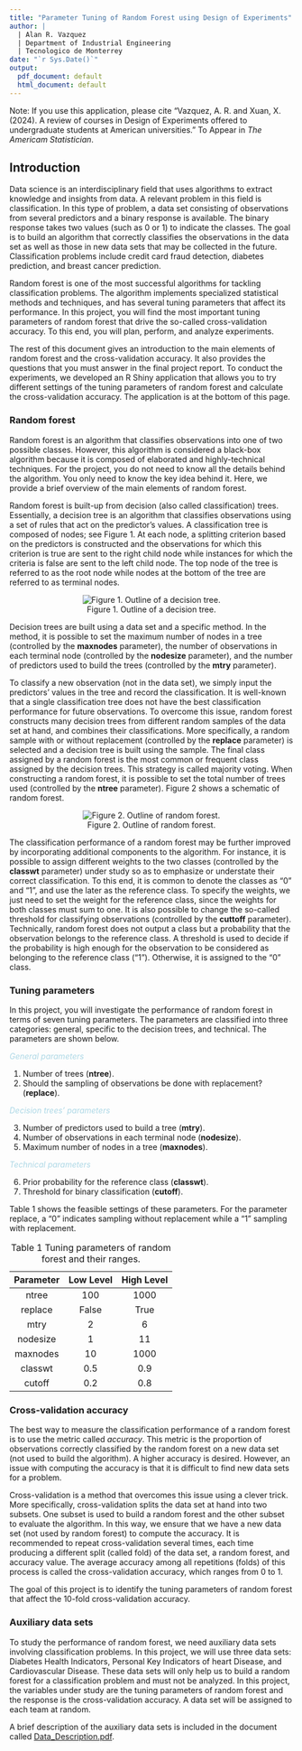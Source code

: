 ```yaml
---
title: "Parameter Tuning of Random Forest using Design of Experiments"
author: |
  | Alan R. Vazquez
  | Department of Industrial Engineering
  | Tecnologico de Monterrey
date: "`r Sys.Date()`"
output:
  pdf_document: default
  html_document: default
---
```


Note: If you use this application, please cite "Vazquez, A. R. and Xuan, X. (2024). A review of courses in Design of Experiments offered to undergraduate students at American universities." To Appear in *The Americam Statistician*.

## Introduction

Data science is an interdisciplinary field that uses algorithms to extract knowledge and insights from data. A relevant problem in this field is classification. In this type of problem, a data set consisting of observations from several predictors and a binary response is available. The binary response takes two values (such as 0 or 1) to indicate the classes. The goal is to build an algorithm that correctly classifies the observations in the data set as well as those in new data sets that may be collected in the future. Classification problems include credit card fraud detection, diabetes prediction, and breast cancer prediction.

Random forest is one of the most successful algorithms for tackling classification problems. The algorithm implements specialized statistical methods and techniques, and has several tuning parameters that affect its performance. In this project, you will find the most important tuning parameters of random forest that drive the so-called cross-validation accuracy. To this end, you will plan, perform, and analyze experiments. 

The rest of this document gives an introduction to the main elements of random forest and the cross-validation accuracy. It also provides the questions that you must answer in the final project report. To conduct the experiments, we developed an R Shiny application that allows you to try different settings of the tuning parameters of random forest and calculate the cross-validation accuracy. The application is at the bottom of this page.

### Random forest

Random forest is an algorithm that classifies observations into one of two possible classes. However, this algorithm is considered a black-box algorithm because it is composed of elaborated and highly-technical techniques. For the project, you do not need to know all the details behind the algorithm. You only need to know the key idea behind it. Here, we provide a brief overview of the main elements of random forest.

Random forest is built-up from decision (also called classification) trees. Essentially, a decision tree is an algorithm that classifies observations using a set of rules that act on the predictor’s values. A classification tree is composed of nodes; see Figure 1. At each node, a splitting criterion based on the predictors is constructed and the observations for which this criterion is true are sent to the right child node while instances for which the criteria is false are sent to the left child node. The top node of the tree is referred to as the root node while nodes at the bottom of the tree are referred to as terminal nodes. 

<center>
![Figure 1. Outline of a decision tree.](Picture1.png)
</center>


Decision trees are built using a data set and a specific method. In the method, it is possible to set the maximum number of nodes in a tree (controlled by the **maxnodes** parameter), the number of observations in each terminal node (controlled by the **nodesize** parameter), and the number of predictors used to build the trees (controlled by the **mtry** parameter). 

To classify a new observation (not in the data set), we simply input the predictors’ values in the tree and record the classification. It is well-known that a single classification tree does not have the best classification performance for future observations. To overcome this issue, random forest constructs many decision trees from different random samples of the data set at hand, and combines their classifications. More specifically, a random sample with or without replacement (controlled by the **replace** parameter) is selected and a decision tree is built using the sample. The final class assigned by a random forest is the most common or frequent class assigned by the decision trees. This strategy is called majority voting. When constructing a random forest, it is possible to set the total number of trees used (controlled by the **ntree** parameter). Figure 2 shows a schematic of random forest. 

<center>
![Figure 2. Outline of random forest.](Picture2.png)
</center>

The classification performance of a random forest may be further improved by incorporating additional components to the algorithm. For instance, it is possible to assign different weights to the two classes (controlled by the **classwt** parameter) under study so as to emphasize or understate their correct classification. To this end, it is common to denote the classes as “0” and “1”, and use the later as the reference class. To specify the weights, we just need to set the weight for the reference class, since the weights for both classes must sum to one. It is also possible to change the so-called threshold for classifying observations (controlled by the **cuttoff** parameter). Technically, random forest does not output a class but a probability that the observation belongs to the reference class. A threshold is used to decide if the probability is high enough for the observation to be considered as belonging to the reference class ("1”). Otherwise, it is assigned to the “0” class.

### Tuning parameters

In this project, you will investigate the performance of random forest in terms of seven tuning parameters. The parameters are classified into three categories: general, specific to the decision trees, and technical. The parameters are shown below.

<p style="color:lightblue"> _General parameters_ </p> 
\textcolor{red}{General parameters}

1. Number of trees (**ntree**). 
2. Should the sampling of observations be done with replacement? (**replace**). 

<p style="color:lightblue"> _Decision trees’ parameters_ </p> 
3. Number of predictors used to build a tree (**mtry**). 
4. Number of observations in each terminal node (**nodesize**). 
5. Maximum number of nodes in a tree (**maxnodes**). 

<p style="color:lightblue"> _Technical parameters_ </p>

6. Prior probability for the reference class (**classwt**).
7. Threshold for binary classification (**cutoff**).

Table 1 shows the feasible settings of these parameters. For the parameter replace, a “0” indicates sampling without replacement while a “1” sampling with replacement.


| Parameter | Low Level | High Level |
|:---------:|:---------:|:----------:|
| ntree     | 100 | 1000    |
| replace   | False   | True     | 
| mtry      | 2   | 6     | 
| nodesize  | 1   | 11     | 
| maxnodes  | 10   | 1000     | 
| classwt   | 0.5  | 0.9     | 
| cutoff    | 0.2   | 0.8     | 
Table: Table 1 Tuning parameters of random forest and their ranges. 

### Cross-validation accuracy

The best way to measure the classification performance of a random forest is to use the metric called _accuracy_. This metric is the proportion of observations correctly classified by the random forest on a new data set (not used to build the algorithm). A higher accuracy is desired. However, an issue with computing the accuracy is that it is difficult to find new data sets for a problem.

Cross-validation is a method that overcomes this issue using a clever trick. More specifically, cross-validation splits the data set at hand into two subsets. One subset is used to build a random forest and the other subset to evaluate the algorithm. In this way, we ensure that we have a new data set (not used by random forest) to compute the accuracy. It is recommended to repeat cross-validation several times, each time producing a different split (called fold) of the data set, a random forest, and accuracy value. The average accuracy among all repetitions (folds) of this process is called the cross-validation accuracy, which ranges from 0 to 1.

The goal of this project is to identify the tuning parameters of random forest that affect the 10-fold cross-validation accuracy.  

### Auxiliary data sets

To study the performance of random forest, we need auxiliary data sets involving classification problems. In this project, we will use three data sets: Diabetes Health Indicators, Personal Key Indicators of heart Disease, and Cardiovascular Disease. These data sets will only help us to build a random forest for a classification problem and must not be analyzed. In this project, the variables under study are the tuning parameters of random forest and the response is the cross-validation accuracy. A data set will be assigned to each team at random.

A brief description of the auxiliary data sets is included in the document called [Data_Description.pdf](https://drive.google.com/file/d/1YNEPfdR6lIXx0GFkCVCI79FhUtUzVh3L/view?usp=sharing).

